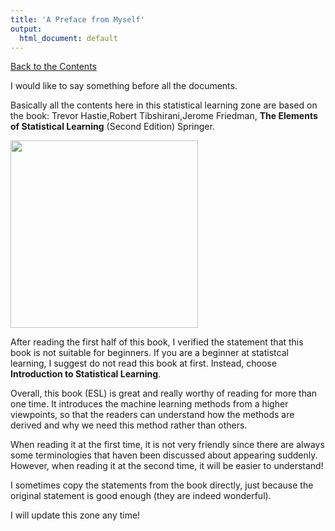 ```yaml
---
title: 'A Preface from Myself'
output:
  html_document: default
---
```


[Back to the Contents](Contents.html)

I would like to say something before all the documents.

Basically all the contents here in this statistical learning zone are based on the book: Trevor Hastie,Robert Tibshirani,Jerome Friedman, **The Elements of Statistical Learning** (Second Edition) Springer. 

![](../images/cover.JPG){width=300}

After reading the first half of this book, I verified the statement that this book is not suitable for beginners. If you are a beginner at statistcal learning, I suggest do not read this book at first. Instead, choose **Introduction to Statistical Learning**.

Overall, this book (ESL) is great and really worthy of reading for more than one time. It introduces the machine learning methods from a higher viewpoints, so that the readers can understand how the methods are derived and why we need this method rather than others.

When reading it at the first time, it is not very friendly since there are always some terminologies that haven been discussed about appearing suddenly. However, when reading it at the second time, it will be easier to understand!

I sometimes copy the statements from the book directly, just because the original statement is good enough (they are indeed wonderful).

I will update this zone any time!

